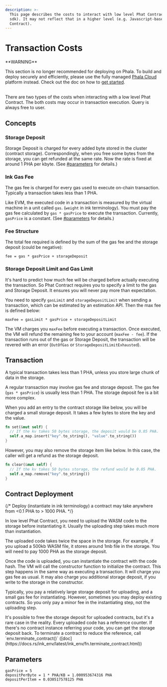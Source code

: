 ```yaml
---
description: >-
  This page describes the costs to interact with low level Phat Contract (rust
  sdk). It may not reflect that in a higher level (e.g. Javascript-based Phat
  Contract).
---
```


# Transaction Costs

<Note type="danger">
**WARNING**

This section is no longer recommended for deploying on Phala. To build and deploy securely and efficiently, please use the fully managed [Phala Cloud](https://cloud.phala.network) platform instead. Check out the doc on how to [get started](../../cloud/getting-started/getting-started.md).
</Note>

\
There are two types of the costs when interacting with a low level Phat Contract. The both costs may occur in transaction execution. Query is always free to user.

## Concepts

### Storage Deposit

Storage Deposit is charged for every added byte stored in the cluster (contract storage). Correspondingly, when you free some bytes from the storage, you can get refunded at the same rate. Now the rate is fixed at around 1 PHA per kbyte. (See [#parameters](transaction-costs.md#parameters "mention") for details.)

### Ink Gas Fee

The gas fee is charged for every gas used to execute on-chain transaction. Typically a transaction takes less than 1 PHA.

Like EVM, the executed code in a transaction is measured by the virtual machine in a unit called `gas`. (`weight` in ink terminology). You must pay the gas fee calculated by `gas * gasPrice` to execute the transaction. Currently, `gasPrice` is a constant. (See [#parameters](transaction-costs.md#parameters "mention") for details.)

### Fee Structure

The total fee required is defined by the sum of the gas fee and the storage deposit (could be negative):

```
fee = gas * gasPrice + storageDeposit
```

### Storage Deposit Limit and Gas Limit

It's hard to predict how much fee will be charged before actually executing the transaction. So Phat Contract requires you to specify a limit to the gas and Storage Deposit. It ensures you will never pay more than expectation.

You need to specify `gasLimit` and `storageDepositLimit` when sending a transaction, which can be estimated by an estimation API. Then the max fee is defined below:

```
maxFee = gasLimit * gasPrice + storageDepositLimit
```

The VM charges you `maxFee` before executing a transaction. Once executed, the VM will refund the remaining fee to your account (`maxFee - fee`).  If the transaction runs out of the gas or Storage Deposit, the transaction will be revered with an error (`OutOfGas` or `StorageDepositLimitExhausted`).

## Transaction

A typical transaction takes less than 1 PHA, unless you store large chunk of data in the storage.

A regular transaction may involve gas fee and storage deposit. The gas fee (`gas * gasPrice`) is usually less than 1 PHA. The storage deposit fee is a bit more complex.

When you add an entry to the contract storage like below, you will be charged a small storage deposit. It takes a few bytes to store the key and the value.

```rust
fn set(&mut self) {
  // If the kv takes 50 bytes storage, the deposit would be 0.05 PHA.
  self.a_map.insert("key".to_string(), "value".to_string())
}
```

However, you may also remove the storage item like below. In this case, the caller will get a refund as the storage deposit.

```rust
fn clear(&mut self) {
  // If the kv takes 50 bytes storage, the refund would be 0.05 PHA.
  self.a_map.remove("key".to_string())
}
```

## Contract Deployment

{/* Deploy (instantiate in ink terminology) a contract may take anywhere from <0.1 PHA to > 1000 PHA. */}

In low level Phat Contract, you need to upload the WASM code to the storage before instantiating it. Usually the uploading step takes much more than instantiation.

<Note type="info">
The uploaded code takes twice the space in the storage. For example, if you upload a 500kb WASM file, it stores around 1mb file in the storage. You will need to pay 1000 PHA as the storage deposit.
</Note>

Once the code is uploaded, you can instantiate the contract with the code hash. The VM will call the constructor function to initialize the contract. This step happens in the same way as executing a transaction. It will charge you gas fee as usual. It may also charge you additional storage deposit, if you write to the storage in the constructor.

Typically, you pay a relatively large storage deposit for uploading, and a small gas fee for instantiating. However, sometimes you may deploy existing contracts. So you only pay a minor fee in the instantiating step, not the uploading step.

<Note type="info">
It's possible to free the storage deposit for uploaded contracts, but it's a rare case in the reality. Every uploaded code has a reference counter. If there's no contract instance referring your code, you can get the storage deposit back. To terminate a contract to reduce the reference, call `env.terminate_contract()` ([doc](https://docs.rs/ink_env/latest/ink_env/fn.terminate_contract.html))
</Note>

## Parameters

```
gasPrice = 5
depositPerByte = 1 * PHA/KB = 1.000953674316 PHA
depositPerItem = 0.030517578125 PHA
```
